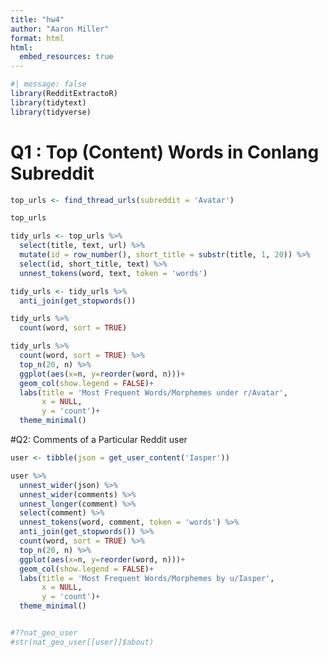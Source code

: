 ```yaml
---
title: "hw4"
author: "Aaron Miller"
format: html
html:
  embed_resources: true
---
```

```r
#| message: false
library(RedditExtractoR)
library(tidytext)
library(tidyverse)
```


# Q1 : Top (Content) Words in Conlang Subreddit
```r
top_urls <- find_thread_urls(subreddit = 'Avatar')

top_urls
```

```r
tidy_urls <- top_urls %>% 
  select(title, text, url) %>% 
  mutate(id = row_number(), short_title = substr(title, 1, 20)) %>% 
  select(id, short_title, text) %>% 
  unnest_tokens(word, text, token = 'words')

```

```r
tidy_urls <- tidy_urls %>% 
  anti_join(get_stopwords())

tidy_urls %>% 
  count(word, sort = TRUE)
```

```r
tidy_urls %>% 
  count(word, sort = TRUE) %>% 
  top_n(20, n) %>% 
  ggplot(aes(x=n, y=reorder(word, n)))+
  geom_col(show.legend = FALSE)+
  labs(title = 'Most Frequent Words/Morphemes under r/Avatar',
       x = NULL,
       y = 'count')+
  theme_minimal()
```


#Q2: Comments of a Particular Reddit user
```r
user <- tibble(json = get_user_content('Iasper'))

user %>% 
  unnest_wider(json) %>% 
  unnest_wider(comments) %>% 
  unnest_longer(comment) %>% 
  select(comment) %>% 
  unnest_tokens(word, comment, token = 'words') %>% 
  anti_join(get_stopwords()) %>% 
  count(word, sort = TRUE) %>% 
  top_n(20, n) %>% 
  ggplot(aes(x=n, y=reorder(word, n)))+
  geom_col(show.legend = FALSE)+
  labs(title = 'Most Frequent Words/Morphemes by u/Iasper',
       x = NULL,
       y = 'count')+
  theme_minimal()


#??nat_geo_user 
#str(nat_geo_user[[user]]$about)
```

